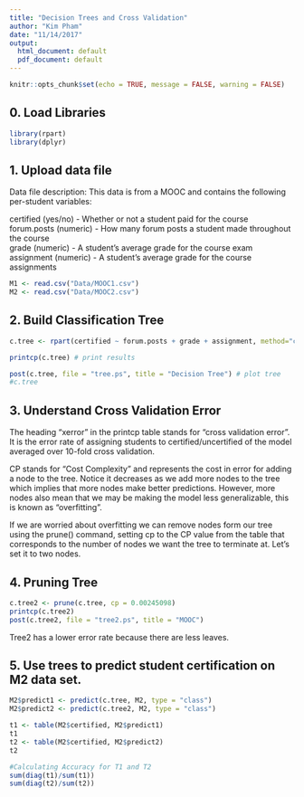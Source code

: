 ```yaml
---
title: "Decision Trees and Cross Validation"
author: "Kim Pham"
date: "11/14/2017"
output:
  html_document: default
  pdf_document: default
---
```


```r
knitr::opts_chunk$set(echo = TRUE, message = FALSE, warning = FALSE)
```

## 0. Load Libraries
```r
library(rpart)
library(dplyr)
```

## 1. Upload data file

Data file description: This data is from a MOOC and contains the following per-student variables:

certified (yes/no) - Whether or not a student paid for the course  
forum.posts (numeric) - How many forum posts a student made throughout the course  
grade (numeric) - A student's average grade for the course exam  
assignment (numeric) - A student's average grade for the course assignments

```r
M1 <- read.csv("Data/MOOC1.csv")
M2 <- read.csv("Data/MOOC2.csv")
```


## 2. Build Classification Tree
```r
c.tree <- rpart(certified ~ forum.posts + grade + assignment, method="class", data=M1, control=rpart.control(minsplit=15, cp=.00001))

printcp(c.tree) # print results

post(c.tree, file = "tree.ps", title = "Decision Tree") # plot tree 
#c.tree
```

## 3. Understand Cross Validation Error

The heading "xerror" in the printcp table stands for "cross validation error". It is the error rate of assigning students to certified/uncertified of the model averaged over 10-fold cross validation. 

CP stands for "Cost Complexity" and represents the cost in error for adding a node to the tree. Notice it decreases as we add more nodes to the tree which implies that more nodes make better predictions. However, more nodes also mean that we may be making the model less generalizable, this is known as "overfitting".

If we are worried about overfitting we can remove nodes form our tree using the prune() command, setting cp to the CP value from the table that corresponds to the number of nodes we want the tree to terminate at. Let's set it to two nodes.

## 4. Pruning Tree
```r
c.tree2 <- prune(c.tree, cp = 0.00245098)
printcp(c.tree2)
post(c.tree2, file = "tree2.ps", title = "MOOC") 
```

Tree2 has a lower error rate because there are less leaves.

## 5. Use trees to predict student certification on M2 data set.

```r
M2$predict1 <- predict(c.tree, M2, type = "class")
M2$predict2 <- predict(c.tree2, M2, type = "class")

t1 <- table(M2$certified, M2$predict1)
t1
t2 <- table(M2$certified, M2$predict2)
t2
```

```r
#Calculating Accuracy for T1 and T2 
sum(diag(t1)/sum(t1))
sum(diag(t2)/sum(t2))
```


